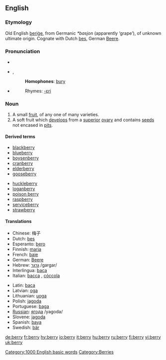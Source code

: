 ==English==

===Etymology===
Old English [[berige|beriġe]], from Germanic ''*basjon'' (apparently ‘grape’), of unknown ultimate origin.  Cognate with Dutch [[bes]], German [[Beere]].
 
===Pronunciation===
*{{IPA|/ˈbɛri/}}
*{{AHD|bĕ'ri}}, {{SAMPA|/"bEri/}}
*:'''Homophones''': [[bury]]
*{{audio|en-us-berry.ogg|Audio (US)}}
*:Rhymes: [[Rhymes:English:-ɛri|-ɛri]]

===Noun===
{{en-noun|berr|ies}}

#A small [[fruit]], of any one of many varieties.
#A soft fruit which [[develop]]s from a [[superior]] [[ovary]] and contains [[seed]]s not encased in [[pit]]s.

====Derived terms====
{{top2}}
*[[blackberry]]
*[[blueberry]]
*[[boysenberry]]
*[[cranberry]]
*[[elderberry]]
*[[gooseberry]]
{{mid2}}
*[[huckleberry]]
*[[loganberry]]
*[[poison berry]]
*[[raspberry]]
*[[serviceberry]]
*[[strawberry]]
{{bottom}}

====Translations====
{{top}}
*Chinese: 梅子
*Dutch: [[bes]] {{f}}
*Esperanto: [[bero]]
*Finnish: [[marja]]
*French: [[baie]] {{f}}
*German: [[Beere]] {{f}}
*Hebrew: [[:he:גרגר|גרגר]] /gargar/
*Interlingua: [[baca]]
*Italian: [[bacca]] {{f}}, [[cóccola]]
{{mid}}
*Latin: [[baca]] {{f}}
*Latvian: [[oga]] {{f}}
*Lithuanian: [[uoga]] {{f}}
*Polish: [[jagoda]] {{f}}
*Portuguese: [[baga]] {{f}}
*[[Russian]]: [[:ry:ягода|ягода]] /yagoda/
*Slovene: [[jagoda]] {{f}}
*Spanish: [[baya]] {{f}}
*Swedish: [[bär]]
{{bottom}}

[[Category:1000 English basic words]]
[[Category:Berries]]

[[de:berry]]
[[fr:berry]]
[[hy:berry]]
[[io:berry]]
[[it:berry]]
[[hu:berry]]
[[ru:berry]]
[[fi:berry]]
[[vi:berry]]
[[uk:berry]]